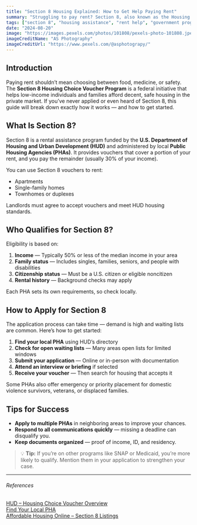 ```yaml
---
title: "Section 8 Housing Explained: How to Get Help Paying Rent"
summary: "Struggling to pay rent? Section 8, also known as the Housing Choice Voucher Program, helps low-income families, seniors, and people with disabilities afford safe, decent housing. Learn how it works and how to apply."
tags: ["section 8", "housing assistance", "rent help", "government programs"]
date: "2024-08-20"
image: "https://images.pexels.com/photos/101808/pexels-photo-101808.jpeg"
imageCreditName: "AS Photography"
imageCreditUrl: "https://www.pexels.com/@asphotograpy/"
---
```


## Introduction

Paying rent shouldn’t mean choosing between food, medicine, or safety. The **Section 8 Housing Choice Voucher Program** is a federal initiative that helps low-income individuals and families afford decent, safe housing in the private market. If you’ve never applied or even heard of Section 8, this guide will break down exactly how it works — and how to get started.

## What Is Section 8?

Section 8 is a rental assistance program funded by the **U.S. Department of Housing and Urban Development (HUD)** and administered by local **Public Housing Agencies (PHAs)**. It provides vouchers that cover a portion of your rent, and you pay the remainder (usually 30% of your income).

You can use Section 8 vouchers to rent:

- Apartments
- Single-family homes
- Townhomes or duplexes

Landlords must agree to accept vouchers and meet HUD housing standards.

## Who Qualifies for Section 8?

Eligibility is based on:

1. **Income** — Typically 50% or less of the median income in your area
2. **Family status** — Includes singles, families, seniors, and people with disabilities
3. **Citizenship status** — Must be a U.S. citizen or eligible noncitizen
4. **Rental history** — Background checks may apply

Each PHA sets its own requirements, so check locally.

## How to Apply for Section 8

The application process can take time — demand is high and waiting lists are common. Here’s how to get started:

1. **Find your local PHA** using HUD’s directory  
2. **Check for open waiting lists** — Many areas open lists for limited windows  
3. **Submit your application** — Online or in-person with documentation  
4. **Attend an interview or briefing** if selected  
5. **Receive your voucher** — Then search for housing that accepts it

Some PHAs also offer emergency or priority placement for domestic violence survivors, veterans, or displaced families.

## Tips for Success

- **Apply to multiple PHAs** in neighboring areas to improve your chances.
- **Respond to all communications quickly** — missing a deadline can disqualify you.
- **Keep documents organized** — proof of income, ID, and residency.

> 💡 **Tip:** If you’re on other programs like SNAP or Medicaid, you’re more likely to qualify. Mention them in your application to strengthen your case.

***

###### References

<a href="https://www.hud.gov/helping-americans/housing-choice-vouchers" target="_blank" rel="noopener noreferrer">HUD – Housing Choice Voucher Overview</a><br />
<a href="https://www.hud.gov/states" target="_blank" rel="noopener noreferrer">Find Your Local PHA</a><br />
<a href="https://affordablehousingonline.com/" target="_blank" rel="noopener noreferrer">Affordable Housing Online – Section 8 Listings</a>